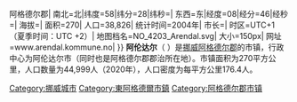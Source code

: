 {{城市|
城市名称=阿伦达尔|
外文名称={{lang|no|Arendal}}|
代表图像=Arendal from ocean.jpg|
国家=挪威|
区=阿格德尔{{!}}阿格德尔郡|
南北=北|纬度=58|纬分=28|纬秒=|
东西=东|经度=08|经分=46|经秒=|
海拔=|
面积=270|
人口=38,826|
统计时间=2004年|
市长=|
时区=UTC+1（夏季时间：UTC +2）|
地图档名=NO_4203_Arendal.svg|
大小=150px|
网址=www.arendal.kommune.no|
}}
'''阿伦达尔'''（{{lang-no|Arendal}} {{audio|Arendal.ogg|聆听}}）是[[挪威|挪威]][[阿格德尔郡|阿格德尔郡]]的市镇，行政中心为阿伦达尔市（同时也是阿格德尔郡郡治所在地）。市镇面积为270平方公里，人口数量为44,999人（2020年），人口密度为每平方公里176.4人。

{{Norway-geo-stub}}
{{Authority control}}
{{阿格德尔郡市镇列表}}

[[Category:挪威城市|Category:挪威城市]]
[[Category:東阿格德爾市鎮|Category:東阿格德爾市鎮]]
[[Category:阿格德尔郡市镇|Category:阿格德尔郡市镇]]